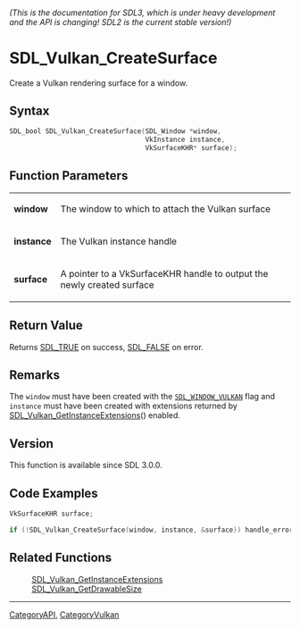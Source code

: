 ====== (This is the documentation for SDL3, which is under heavy development and the API is changing! SDL2 is the current stable version!) ======
= SDL_Vulkan_CreateSurface =

Create a Vulkan rendering surface for a window.

== Syntax ==

<syntaxhighlight lang='c'>
SDL_bool SDL_Vulkan_CreateSurface(SDL_Window *window,
                                  VkInstance instance,
                                  VkSurfaceKHR* surface);
</syntaxhighlight>

== Function Parameters ==

{|
|'''window'''
|The window to which to attach the Vulkan surface
|-
|'''instance'''
|The Vulkan instance handle
|-
|'''surface'''
|A pointer to a VkSurfaceKHR handle to output the newly created surface
|}

== Return Value ==

Returns [[SDL_TRUE]] on success, [[SDL_FALSE]] on error.

== Remarks ==

The <code>window</code> must have been created with the
<code>[[SDL_WINDOW_VULKAN]]</code> flag and <code>instance</code> must have
been created with extensions returned by
[[SDL_Vulkan_GetInstanceExtensions]]() enabled.

== Version ==

This function is available since SDL 3.0.0.

== Code Examples ==

<syntaxhighlight lang='c++'>
VkSurfaceKHR surface;

if (!SDL_Vulkan_CreateSurface(window, instance, &surface)) handle_error();
</syntaxhighlight>

== Related Functions ==

:[[SDL_Vulkan_GetInstanceExtensions]]
:[[SDL_Vulkan_GetDrawableSize]]

----
[[CategoryAPI]], [[CategoryVulkan]]
<!-- #See the Style Guide for instructions on editing the footer. -->


